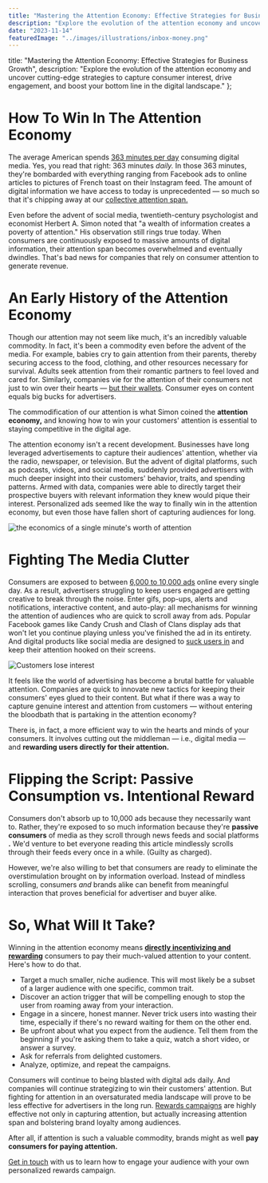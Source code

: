 ```yaml
---
title: "Mastering the Attention Economy: Effective Strategies for Business Growth"
description: "Explore the evolution of the attention economy and uncover cutting-edge strategies to capture consumer interest, drive engagement, and boost your bottom line in the digital landscape."
date: "2023-11-14"
featuredImage: "../images/illustrations/inbox-money.png"
---
```



title: "Mastering the Attention Economy: Effective Strategies for Business Growth",
description: "Explore the evolution of the attention economy and uncover cutting-edge strategies to capture consumer interest, drive engagement, and boost your bottom line in the digital landscape."
};

<Wrapper seo={meta}>

  # How To Win In The Attention Economy

  The average American spends [363 minutes per day](https://www.statista.com/topics/1536/media-use/) consuming digital media. Yes, you read that right: 363 minutes _daily._ In those 363 minutes, they're bombarded with everything ranging from Facebook ads to online articles to pictures of French toast on their Instagram feed. The amount of digital information we have access to today is unprecedented — so much so that it's chipping away at our [collective attention span.](https://www.sciencedaily.com/releases/2019/04/190415081959.htm)

  Even before the advent of social media, twentieth-century psychologist and economist Herbert A. Simon noted that "a wealth of information creates a poverty of attention." His observation still rings true today. When consumers are continuously exposed to massive amounts of digital information, their attention span becomes overwhelmed and eventually dwindles. That's bad news for companies that rely on consumer attention to generate revenue.

  # **An Early History of the Attention Economy**

  Though our attention may not seem like much, it's an incredibly valuable commodity. In fact, it's been a commodity even before the advent of the media. For example, babies cry to gain attention from their parents, thereby securing access to the food, clothing, and other resources necessary for survival. Adults seek attention from their romantic partners to feel loved and cared for. Similarly, companies vie for the attention of their consumers not just to win over their hearts — [but their wallets](https://memory.ai/timely-blog/the-attention-economy). Consumer eyes on content equals big bucks for advertisers.

  The commodification of our attention is what Simon coined the **attention economy,** and knowing how to win your customers' attention is essential to staying competitive in the digital age.

  The attention economy isn't a recent development. Businesses have long leveraged advertisements to capture their audiences' attention, whether via the radio, newspaper, or television. But the advent of digital platforms, such as podcasts, videos, and social media, suddenly provided advertisers with much deeper insight into their customers' behavior, traits, and spending patterns. Armed with data, companies were able to directly target their prospective buyers with relevant information they knew would pique their interest. Personalized ads seemed like the way to finally win in the attention economy, but even those have fallen short of capturing audiences for long.

  <img src={attentionEconomy} alt="the economics of a single minute's worth of attention" />

  # **Fighting The Media Clutter**

  Consumers are exposed to between [6,000 to 10,000 ads](https://ppcprotect.com/blog/strategy/how-many-ads-do-we-see-a-day/) online every single day. As a result, advertisers struggling to keep users engaged are getting creative to break through the noise. Enter gifs, pop-ups, alerts and notifications, interactive content, and auto-play: all mechanisms for winning the attention of audiences who are quick to scroll away from ads. Popular Facebook games like Candy Crush and Clash of Clans display ads that won't let you continue playing unless you've finished the ad in its entirety. And digital products like social media are designed to [suck users in](https://www.nngroup.com/videos/the-vortex/) and keep their attention hooked on their screens.

  <img className="float-left large" src={attentionSocial} alt="Customers lose interest" />

  It feels like the world of advertising has become a brutal battle for valuable attention. Companies are quick to innovate new tactics for keeping their consumers' eyes glued to their content. But what if there was a way to capture genuine interest and attention from customers — without entering the bloodbath that is partaking in the attention economy?

  There is, in fact, a more efficient way to win the hearts and minds of your consumers. It involves cutting out the middleman — i.e., digital media — and **rewarding users directly for their attention.**

  # **Flipping the Script: Passive Consumption vs. Intentional Reward**

  Consumers don't absorb up to 10,000 ads because they necessarily want to. Rather, they're exposed to so much information because they're **passive consumers** of media as they scroll through news feeds and social platforms **.** We'd venture to bet everyone reading this article mindlessly scrolls through their feeds every once in a while. (Guilty as charged).

  However, we're also willing to bet that consumers are ready to eliminate the overstimulation brought on by information overload. Instead of mindless scrolling, consumers _and_ brands alike can benefit from meaningful interaction that proves beneficial for advertiser and buyer alike.

  # **So, What Will It Take?**

  Winning in the attention economy means [**directly incentivizing and rewarding**](https://www.fyncom.com/lead-nurturing-campaigns) consumers to pay their much-valued attention to your content. Here's how to do that.

  - Target a much smaller, niche audience. This will most likely be a subset of a larger audience with one specific, common trait.
  - Discover an action trigger that will be compelling enough to stop the user from roaming away from your interaction.
  - Engage in a sincere, honest manner. Never trick users into wasting their time, especially if there's no reward waiting for them on the other end.
  - Be upfront about what you expect from the audience. Tell them from the beginning if you're asking them to take a quiz, watch a short video, or answer a survey.
  - Ask for referrals from delighted customers.
  - Analyze, optimize, and repeat the campaigns.

  Consumers will continue to being blasted with digital ads daily. And companies will continue strategizing to win their customers' attention. But fighting for attention in an oversaturated media landscape will prove to be less effective for advertisers in the long run. [Rewards campaigns](https://www.fyncom.com/) are highly effective not only in capturing attention, but actually increasing attention span and bolstering brand loyalty among audiences.

  After all, if attention is such a valuable commodity, brands might as well **pay consumers for paying attention.**

  [Get in touch](https://www.fyncom.com/chat-with-us) with us to learn how to engage your audience with your own personalized rewards campaign.

</Wrapper>
